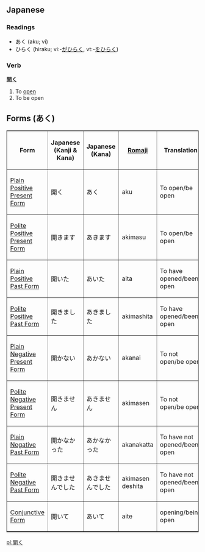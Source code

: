 ==Japanese==
===Readings===
*あく (aku; vi)
*ひらく (hiraku; vi:-[[が]]ひらく, vt:-[[を]]ひらく)

===Verb===
'''[[開]]く''' 

# To [[open]]
# To be open

== Forms (あく) ==

<TABLE border>
<TR>
<TH>Form</TH>
<TH>Japanese<BR>(Kanji & Kana)</TH>
<TH>Japanese<BR>(Kana)</TH>
<TH>[[Romaji]]</TH>
<TH>Translation</TH>
</TR>

<TR>
<TD>[[Japanese Plain Positive Present Form|Plain Positive Present Form]]</TD>
<TD>&#38283;&#12367;</TD>
<TD>&#12354;&#12367;</TD>
<TD>aku</TD>
<TD>To open/be open</TD>
</TR>

<TR>
<TD>[[Japanese Polite Positive Present Form|Polite Positive Present Form]]</TD>
<TD>&#38283;&#12365;&#12414;&#12377;</TD>
<TD>&#12354;&#12365;&#12414;&#12377;</TD>
<TD>akimasu</TD>
<TD>To open/be open</TD>
</TR>

<TR>
<TD>[[Japanese Plain Positive Past Form|Plain Positive Past Form]]</TD>
<TD>&#38283;&#12356;&#12383;</TD>
<TD>&#12354;&#12356;&#12383;</TD>
<TD>aita</TD>
<TD>To have opened/been open</TD>
</TR>

<TR>
<TD>[[Japanese Polite Positive Past Form|Polite Positive Past Form]]</TD>
<TD>&#38283;&#12365;&#12414;&#12375;&#12383;</TD>
<TD>&#12354;&#12365;&#12414;&#12375;&#12383;</TD>
<TD>akimashita</TD>
<TD>To have opened/been open</TD>
</TR>

<TR>
<TD>[[Japanese Plain Negative Present Form|Plain Negative Present Form]]</TD>
<TD>&#38283;&#12363;&#12394;&#12356;</TD>
<TD>&#12354;&#12363;&#12394;&#12356;</TD>
<TD>akanai</TD>
<TD>To not open/be open</TD>
</TR>

<TR>
<TD>[[Japanese Polite Negative Present Form|Polite Negative Present Form]]</TD>
<TD>&#38283;&#12365;&#12414;&#12379;&#12435;</TD>
<TD>&#12354;&#12365;&#12414;&#12379;&#12435;</TD>
<TD>akimasen</TD>
<TD>To not open/be open</TD>
</TR>

<TR>
<TD>[[Japanese Plain Negative Past Form|Plain Negative Past Form]]</TD>
<TD>&#38283;&#12363;&#12394;&#12363;&#12387;&#12383;</TD>
<TD>&#12354;&#12363;&#12394;&#12363;&#12387;&#12383;</TD>
<TD>akanakatta</TD>
<TD>To have not opened/been open</TD>
</TR>

<TR>
<TD>[[Japanese Polite Negative Past Form|Polite Negative Past Form]]</TD>
<TD>&#38283;&#12365;&#12414;&#12379;&#12435;&#12391;&#12375;&#12383;</TD>
<TD>&#12354;&#12365;&#12414;&#12379;&#12435;&#12391;&#12375;&#12383;</TD>
<TD>akimasen deshita</TD>
<TD>To have not opened/been open</TD>
</TR>

<TR>
<TD>[[Japanese Conjunctive Form|Conjunctive Form]]</TD>
<TD>&#38283;&#12356;&#12390;</TD>
<TD>&#12354;&#12356;&#12390;</TD>
<TD>aite</TD>
<TD>opening/being open</TD>
</TR>

</TABLE>

[[pl:開く]]